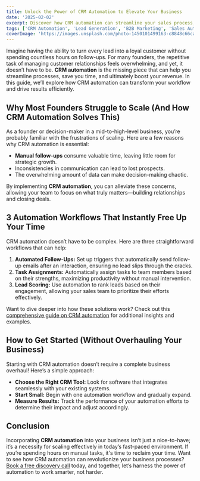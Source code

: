 ```yaml
---
title: Unlock the Power of CRM Automation to Elevate Your Business
date: '2025-02-02'
excerpt: Discover how CRM automation can streamline your sales process, nurture leads effortlessly, and free up your time to focus on growth. Learn practical automation workflows to optimize your business today
tags: ['CRM Automation', 'Lead Generation', 'B2B Marketing', 'Sales Automation']
coverImage: 'https://images.unsplash.com/photo-1450101499163-c8848c66ca85?q=80&w=1470&auto=format&fit=crop&ixlib=rb-4.0.3&ixid=M3wxMjA3fDB8MHxwaG90by1wYWdlfHx8fGVufDB8fHx8fA%3D%3D'
---
```


Imagine having the ability to turn every lead into a loyal customer without spending countless hours on follow-ups. For many founders, the repetitive task of managing customer relationships feels overwhelming, and yet, it doesn’t have to be. **CRM automation** is the missing piece that can help you streamline processes, save you time, and ultimately boost your revenue. In this guide, we’ll explore how CRM automation can transform your workflow and drive results efficiently.

## Why Most Founders Struggle to Scale (And How CRM Automation Solves This)
As a founder or decision-maker in a mid-to-high-level business, you’re probably familiar with the frustrations of scaling. Here are a few reasons why CRM automation is essential:
- **Manual follow-ups** consume valuable time, leaving little room for strategic growth.
- Inconsistencies in communication can lead to lost prospects.
- The overwhelming amount of data can make decision-making chaotic.

By implementing **CRM automation**, you can alleviate these concerns, allowing your team to focus on what truly matters—building relationships and closing deals.

## 3 Automation Workflows That Instantly Free Up Your Time
CRM automation doesn’t have to be complex. Here are three straightforward workflows that can help:
1. **Automated Follow-Ups:** Set up triggers that automatically send follow-up emails after an interaction, ensuring no lead slips through the cracks.
2. **Task Assignments:** Automatically assign tasks to team members based on their strengths, maximizing productivity without manual intervention.
3. **Lead Scoring:** Use automation to rank leads based on their engagement, allowing your sales team to prioritize their efforts effectively.

Want to dive deeper into how these solutions work? Check out this [comprehensive guide on CRM automation](<https://monday.com/blog/crm-and-sales/crm-automation/>) for additional insights and examples.

## How to Get Started (Without Overhauling Your Business)
Starting with CRM automation doesn’t require a complete business overhaul! Here’s a simple approach:
- **Choose the Right CRM Tool:** Look for software that integrates seamlessly with your existing systems.
- **Start Small:** Begin with one automation workflow and gradually expand.
- **Measure Results:** Track the performance of your automation efforts to determine their impact and adjust accordingly.

## Conclusion
Incorporating **CRM automation** into your business isn’t just a nice-to-have; it’s a necessity for scaling effectively in today’s fast-paced environment. If you’re spending hours on manual tasks, it's time to reclaim your time. Want to see how CRM automation can revolutionize your business processes? [Book a free discovery call](https://tally.so/r/3xRrM9) today, and together, let’s harness the power of automation to work smarter, not harder.
